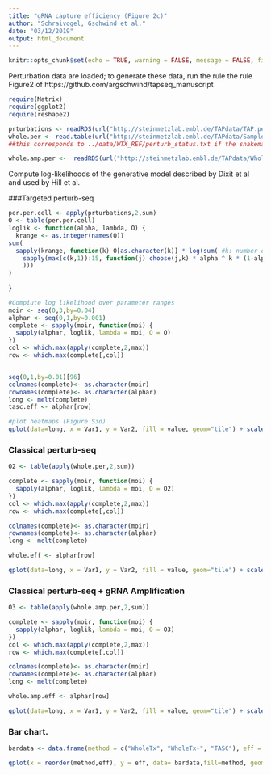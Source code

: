 ```yaml
---
title: "gRNA capture efficiency (Figure 2c)"
author: "Schraivogel, Gschwind et al."
date: "03/12/2019"
output: html_document
---
```


```r
knitr::opts_chunk$set(echo = TRUE, warning = FALSE, message = FALSE, fig.width=4,fig.height=3.5)
```

Perturbation data are loaded; to generate these data, run the rule the rule Figure2 of https://github.com/argschwind/tapseq_manuscript

```r
require(Matrix)
require(ggplot2)
require(reshape2)

prturbations <- readRDS(url("http://steinmetzlab.embl.de/TAPdata/TAP.per.RDS")) ##this corresponds to the combination of ../data/TAP_DIFFEX_sample1/perturb_status.txt and ../data/TAP_DIFFEX_sample2/perturb_status.txt if the snakemake pipeline was run.
whole.per <- read.table(url("http://steinmetzlab.embl.de/TAPdata/Sample10X.perturb_status.txt"), header=T, row.names=1) #Classical Perturb-seq
##this corresponds to ../data/WTX_REF/perturb_status.txt if the snakemake pipeline was run.

whole.amp.per <-  readRDS(url("http://steinmetzlab.embl.de/TAPdata/Whole.per.RDS")) #Perturb-seq with gRNA amplification,  ##this corresponds to ../data/WTX_DIFFEX/perturb_status.txt if the snakemake pipeline was run.

```

Compute log-likelihoods of the generative model described by Dixit et al and used by Hill et al.

###Targeted perturb-seq

```r

per.per.cell <- apply(prturbations,2,sum)
O <- table(per.per.cell)
loglik <- function(alpha, lambda, O) {
  krange <- as.integer(names(O))
sum(
  sapply(krange, function(k) O[as.character(k)] * log(sum( #k: number of guides observed
    sapply(max(c(k,1)):15, function(j) choose(j,k) * alpha ^ k * (1-alpha) ^ (j-k) * ( lambda ^ j / (factorial(j) * (exp(lambda) - 1))  )) #j: number of guides present
    )))
)
  
}

#Compiute log likelihood over parameter ranges
moir <- seq(0,3,by=0.04)
alphar <- seq(0,1,by=0.001)
complete <- sapply(moir, function(moi) {
  sapply(alphar, loglik, lambda = moi, O = O)
})
col <- which.max(apply(complete,2,max))
row <- which.max(complete[,col])


seq(0,1,by=0.01)[96]
colnames(complete)<- as.character(moir)
rownames(complete)<- as.character(alphar)
long <- melt(complete)
tasc.eff <- alphar[row]
```


```r
#plot heatmaps (Figure S3d)
qplot(data=long, x = Var1, y = Var2, fill = value, geom="tile") + scale_fill_gradientn(colours = c("black","black","#000033","#000077","blue","purple","red","yellow","white"), name = "LogLik") + theme_bw() + ylab("MoI") + xlab("Capture efficiency") + geom_point(data = data.frame(Var2 = moir[col], Var1 = alphar[row], value = 1), shape = 3,size=2) + theme(panel.grid = element_blank())
```

### Classical perturb-seq

```r
O2 <- table(apply(whole.per,2,sum))

complete <- sapply(moir, function(moi) {
  sapply(alphar, loglik, lambda = moi, O = O2)
})
col <- which.max(apply(complete,2,max))
row <- which.max(complete[,col])

colnames(complete)<- as.character(moir)
rownames(complete)<- as.character(alphar)
long <- melt(complete)

whole.eff <- alphar[row]

qplot(data=long, x = Var1, y = Var2, fill = value, geom="tile") + scale_fill_gradientn(colours = c("black","black","#000033","#000077","blue","purple","red","yellow","white"), name = "LogLik") + theme_bw() + ylab("MoI") + xlab("Capture efficiency") + geom_point(data = data.frame(Var2 = moir[col], Var1 = alphar[row], value = 1), shape = 3,size=2) + theme(panel.grid = element_blank())

```
### Classical perturb-seq + gRNA Amplification

```r
O3 <- table(apply(whole.amp.per,2,sum))

complete <- sapply(moir, function(moi) {
  sapply(alphar, loglik, lambda = moi, O = O3)
})
col <- which.max(apply(complete,2,max))
row <- which.max(complete[,col])

colnames(complete)<- as.character(moir)
rownames(complete)<- as.character(alphar)
long <- melt(complete)

whole.amp.eff <- alphar[row]

qplot(data=long, x = Var1, y = Var2, fill = value, geom="tile") + scale_fill_gradientn(colours = c("black","black","#000033","#000077","blue","purple","red","yellow","white"), name = "LogLik") + theme_bw() + ylab("MoI") + xlab("Capture efficiency") + geom_point(data = data.frame(Var2 = moir[col], Var1 = alphar[row], value = 1), shape = 3,size=2) + theme(panel.grid = element_blank())
```

### Bar chart.

```r
bardata <- data.frame(method = c("WholeTx", "WholeTx+", "TASC"), eff = c(whole.eff, whole.amp.eff,tasc.eff))

qplot(x = reorder(method,eff), y = eff, data= bardata,fill=method, geom="col") + scale_fill_manual(guide=F, name = "Method", values =c("TASC" = "#ED2224", "WholeTx" = "#5671F4", "WholeTx+" = "#3C53A4")) + scale_x_discrete(labels = c("TASC" = "Targeted Seq", "WholeTx" = "Whole Tx", "WholeTx+" = "Whole Tx\n+ gRNA amp.")) + theme_bw() + theme(panel.grid = element_blank(),panel.border = element_rect(fill = NA, size=1), axis.text.y = element_text(colour = "black"), axis.text.x = element_text(angle=45, colour="black", hjust=1)) + xlab("") + ylab("gRNA capture efficiency") + scale_y_continuous(breaks = seq(0,1,by=0.25), limits = c(0,1))

```
